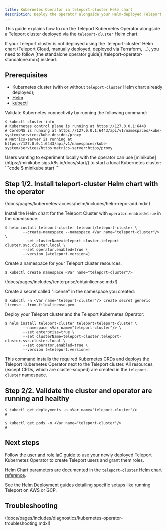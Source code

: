 ```yaml
---
title: Kubernetes Operator in teleport-cluster Helm chart
description: Deploy the operator alongside your Helm-deployed Teleport Cluster.
---
```


This guide explains how to run the Teleport Kubernetes Operator alongside a Teleport cluster
deployed via the `teleport-cluster` Helm chart.

<Admonition type="warning">
If your Teleport cluster is not deployed using the `teleport-cluster` Helm chart
(Teleport Cloud, manually deployed, deployed via Terraform, ...), you need to follow
[the standalone operator guide](./teleport-operator-standalone.mdx) instead.
</Admonition>

## Prerequisites

- Kubernetes cluster (with or without `teleport-cluster` Helm chart already deployed);
- [Helm](https://helm.sh/docs/intro/quickstart/)
- [kubectl](https://kubernetes.io/docs/tasks/tools/)

Validate Kubernetes connectivity by running the following command:

```code
$ kubectl cluster-info
# Kubernetes control plane is running at https://127.0.0.1:6443
# CoreDNS is running at https://127.0.0.1:6443/api/v1/namespaces/kube-system/services/kube-dns:dns/proxy
# Metrics-server is running at https://127.0.0.1:6443/api/v1/namespaces/kube-system/services/https:metrics-server:https/proxy
```

<Admonition type="tip">
  Users wanting to experiment locally with the operator can use [minikube](https://minikube.sigs.k8s.io/docs/start/)
  to start a local Kubernetes cluster:
  ```code
  $ minikube start
  ```
</Admonition>

## Step 1/2. Install teleport-cluster Helm chart with the operator

(!docs/pages/kubernetes-access/helm/includes/helm-repo-add.mdx!)

Install the Helm chart for the Teleport Cluster with `operator.enabled=true`
in the <Var name="teleport-cluster"/> namespace:

<Tabs>
<TabItem scope="oss" label="Teleport Community Edition">

```code
$ helm install teleport-cluster teleport/teleport-cluster \
        --create-namespace --namespace <Var name="teleport-cluster"/> \
        --set clusterName=teleport-cluster.teleport-cluster.svc.cluster.local \
        --set operator.enabled=true \
        --version (=teleport.version=)
```
</TabItem>
<TabItem scope="enterprise" label="Teleport Enterprise">

Create a namespace for your Teleport cluster resources:

```code
$ kubectl create namespace <Var name="teleport-cluster"/>
```

(!docs/pages/includes//enterprise/obtainlicense.mdx!)

Create a secret called "license" in the namespace you created:

```code
$ kubectl -n <Var name="teleport-cluster"/> create secret generic license --from-file=license.pem
```

Deploy your Teleport cluster and the Teleport Kubernetes Operator:

```code
$ helm install teleport-cluster teleport/teleport-cluster \
        --namespace <Var name="teleport-cluster"/> \
        --set enterprise=true \
        --set clusterName=teleport-cluster.teleport-cluster.svc.cluster.local \
        --set operator.enabled=true \
        --version (=teleport.version=)
```
</TabItem>

</Tabs>

This command installs the required Kubernetes CRDs and deploys the Teleport Kubernetes Operator next to the Teleport
cluster. All resources (except CRDs, which are cluster-scoped) are created in the `teleport-cluster` namespace.

## Step 2/2. Validate the cluster and operator are running and healthy

```code
$ kubectl get deployments -n <Var name="teleport-cluster"/>
#

$ kubectl get pods -n <Var name="teleport-cluster"/>
#
```

## Next steps

Follow [the user and role IaC guide](./user-and-role.mdx) to use your newly
deployed Teleport Kubernetes Operator to create Teleport users and grant them
roles.

Helm Chart parameters are documented in the [`teleport-cluster` Helm chart reference](../../reference/helm-reference/teleport-cluster.mdx).

See the [Helm Deployment guides](../../deploy-a-cluster/helm-deployments.mdx) detailing specific setups like running Teleport on AWS or GCP.

## Troubleshooting

(!docs/pages/includes/diagnostics/kubernetes-operator-troubleshooting.mdx!)
